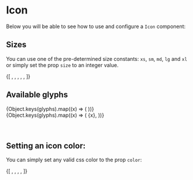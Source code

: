 
<Meta title="Icons" component={Icon} />

# Icon

Below you will be able to see how to use and configure a `Icon` component:

<Preview>
  <Story name="Default Icon">
    <Icon
      glyph={'download'}
      size={'md'}
      onClick={action('onClick')}
      color={''}
    />
  </Story>
</Preview>

## Sizes

You can use one of the pre-determined size constants: `xs`, `sm`, `md`, `lg` and `xl` or simply set the prop `size` to an integer value.

<Preview>
  <Story name="Icon Sizes">
    {[
      <Icon glyph={'download'} size={'xl'} marginRight={'10px'} />,
      <Icon glyph={'download'} size={'lg'} marginRight={'10px'} />,
      <Icon glyph={'download'} size={'md'} marginRight={'10px'} />,
      <Icon glyph={'download'} size={'sm'} marginRight={'10px'} />,
      <Icon glyph={'download'} size={'xs'} marginRight={'10px'} />,
    ]}
  </Story>
</Preview>

## Available glyphs

<Preview>
  <Story name="Available Glyphs">
    {Object.keys(glyphs).map((x) => (
      <Icon glyph={x} size={32} marginRight={'10px'} />
    ))}
  </Story>
</Preview>

<div>
  {Object.keys(glyphs).map((x) => (
    <span>{x}, </span>
  ))}
</div>

<br />
<br />

## Setting an icon color:

You can simply set any valid css color to the prop `color`:

<Preview>
  <Story name="Icon Color">
    {[
      <Icon
        glyph={'download'}
        size={'lg'}
        marginRight={'10px'}
        color={'#37ecba'}
      />,
      <Icon
        glyph={'download'}
        size={'lg'}
        marginRight={'10px'}
        color={'#47d5b9'}
      />,
      <Icon
        glyph={'download'}
        size={'lg'}
        marginRight={'10px'}
        color={'#57c1c5'}
      />,
      <Icon
        glyph={'download'}
        size={'lg'}
        marginRight={'10px'}
        color={'#72afd3'}
      />,
    ]}
  </Story>
</Preview>
